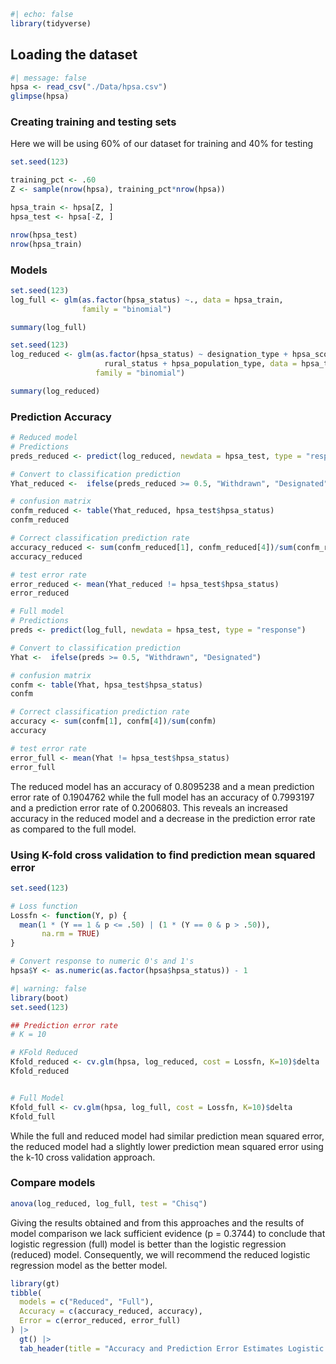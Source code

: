 ```r
#| echo: false
library(tidyverse)
```

## Loading the dataset

```r
#| message: false
hpsa <- read_csv("./Data/hpsa.csv") 
glimpse(hpsa)
```

### Creating training and testing sets

Here we will be using 60% of our dataset for training and 40% for testing

```r
set.seed(123)

training_pct <- .60 
Z <- sample(nrow(hpsa), training_pct*nrow(hpsa))

hpsa_train <- hpsa[Z, ]
hpsa_test <- hpsa[-Z, ]

nrow(hpsa_test)
nrow(hpsa_train)
```

### Models

```r
set.seed(123)
log_full <- glm(as.factor(hpsa_status) ~., data = hpsa_train, 
                family = "binomial")

summary(log_full)
```

```r
set.seed(123)
log_reduced <- glm(as.factor(hpsa_status) ~ designation_type + hpsa_score + 
                     rural_status + hpsa_population_type, data = hpsa_train, 
                   family = "binomial")

summary(log_reduced)
```

### Prediction Accuracy

```r

# Reduced model
# Predictions
preds_reduced <- predict(log_reduced, newdata = hpsa_test, type = "response")

# Convert to classification prediction
Yhat_reduced <-  ifelse(preds_reduced >= 0.5, "Withdrawn", "Designated")

# confusion matrix
confm_reduced <- table(Yhat_reduced, hpsa_test$hpsa_status)
confm_reduced

# Correct classification prediction rate
accuracy_reduced <- sum(confm_reduced[1], confm_reduced[4])/sum(confm_reduced)
accuracy_reduced

# test error rate
error_reduced <- mean(Yhat_reduced != hpsa_test$hpsa_status)
error_reduced
```

```r

# Full model
# Predictions
preds <- predict(log_full, newdata = hpsa_test, type = "response")

# Convert to classification prediction
Yhat <-  ifelse(preds >= 0.5, "Withdrawn", "Designated")

# confusion matrix
confm <- table(Yhat, hpsa_test$hpsa_status)
confm

# Correct classification prediction rate
accuracy <- sum(confm[1], confm[4])/sum(confm)
accuracy

# test error rate 
error_full <- mean(Yhat != hpsa_test$hpsa_status)
error_full
```

The reduced model has an accuracy of 0.8095238 and a mean prediction error rate of 0.1904762 while the full model has an accuracy of 0.7993197 and a prediction error rate of 0.2006803.
This reveals an increased accuracy in the reduced model and a decrease in the prediction error rate as compared to the full model.

### Using K-fold cross validation to find prediction mean squared error

```r
set.seed(123)

# Loss function
Lossfn <- function(Y, p) {
  mean(1 * (Y == 1 & p <= .50) | (1 * (Y == 0 & p > .50)),
       na.rm = TRUE)
}

# Convert response to numeric 0's and 1's
hpsa$Y <- as.numeric(as.factor(hpsa$hpsa_status)) - 1
```

```r
#| warning: false
library(boot)
set.seed(123)

## Prediction error rate
# K = 10

# KFold Reduced
Kfold_reduced <- cv.glm(hpsa, log_reduced, cost = Lossfn, K=10)$delta
Kfold_reduced


# Full Model 
Kfold_full <- cv.glm(hpsa, log_full, cost = Lossfn, K=10)$delta
Kfold_full
```

While the full and reduced model had similar prediction mean squared error, the reduced model had a slightly lower prediction mean squared error using the k-10 cross validation approach.

### Compare models

```r
anova(log_reduced, log_full, test = "Chisq")
```

Giving the results obtained and from this approaches and the results of model comparison we lack sufficient evidence (p = 0.3744) to conclude that logistic regression (full) model is better than the logistic regression (reduced) model.
Consequently, we will recommend the reduced logistic regression model as the better model.

```r
library(gt)
tibble(
  models = c("Reduced", "Full"),
  Accuracy = c(accuracy_reduced, accuracy),
  Error = c(error_reduced, error_full)
) |>
  gt() |>
  tab_header(title = "Accuracy and Prediction Error Estimates Logistic regression models")
```
